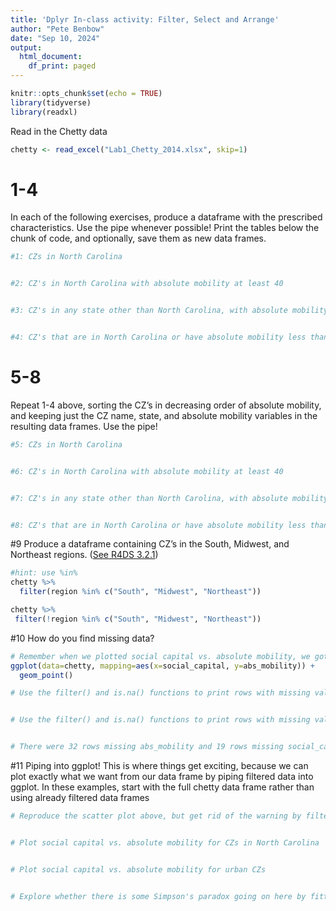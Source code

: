 ```yaml
---
title: 'Dplyr In-class activity: Filter, Select and Arrange'
author: "Pete Benbow"
date: "Sep 10, 2024"
output:
  html_document:
    df_print: paged
---
```


```r
knitr::opts_chunk$set(echo = TRUE)
library(tidyverse)
library(readxl)
```

Read in the Chetty data

```r
chetty <- read_excel("Lab1_Chetty_2014.xlsx", skip=1)
```

# 1-4

In each of the following exercises, produce a dataframe with the prescribed characteristics. Use the pipe whenever possible! Print the tables below the chunk of code, and optionally, save them as new data frames.

```r

#1: CZs in North Carolina


#2: CZ's in North Carolina with absolute mobility at least 40 


#3: CZ's in any state other than North Carolina, with absolute mobility at least 40


#4: CZ's that are in North Carolina or have absolute mobility less than 40


```

# 5-8

Repeat 1-4 above, sorting the CZ's in decreasing order of absolute mobility, and keeping just the CZ name, state, and absolute mobility variables in the resulting data frames. Use the pipe!

```r
#5: CZs in North Carolina


#6: CZ's in North Carolina with absolute mobility at least 40 


#7: CZ's in any state other than North Carolina, with absolute mobility at least 40


#8: CZ's that are in North Carolina or have absolute mobility less than 40


```

#9 Produce a dataframe containing CZ's in the South, Midwest, and Northeast regions. ([See R4DS 3.2.1](https://r4ds.hadley.nz/data-transform.html#filter))

```r
#hint: use %in%
chetty %>%
  filter(region %in% c("South", "Midwest", "Northeast"))

chetty %>%
 filter(!region %in% c("South", "Midwest", "Northeast"))
```

#10 How do you find missing data?

```r
# Remember when we plotted social capital vs. absolute mobility, we got a warning that 48 points were removed? Run this line again to see the warning: 
ggplot(data=chetty, mapping=aes(x=social_capital, y=abs_mobility)) +
  geom_point()

# Use the filter() and is.na() functions to print rows with missing values for absolute mobility


# Use the filter() and is.na() functions to print rows with missing values for social_capital


# There were 32 rows missing abs_mobility and 19 rows missing social_capital. How many are missing one or the other, or possibly both?

```

#11 Piping into ggplot! This is where things get exciting, because we can plot exactly what we want from our data frame by piping filtered data into ggplot. In these examples, start with the full chetty data frame rather than using already filtered data frames

```r
# Reproduce the scatter plot above, but get rid of the warning by filtering out the missing data first. Notice we no longer put data=chetty in the ggplot function, as we are sending the data in through the pipe:


# Plot social capital vs. absolute mobility for CZs in North Carolina


# Plot social capital vs. absolute mobility for urban CZs 


# Explore whether there is some Simpson's paradox going on here by fitting a line to each region separately

```
